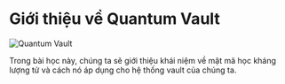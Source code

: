 
# Giới thiệu về Quantum Vault

![Quantum Vault](/graphics/banners/quantum-vault.png)

Trong bài học này, chúng ta sẽ giới thiệu khái niệm về mật mã học kháng lượng tử và cách nó áp dụng cho hệ thống vault của chúng ta.
